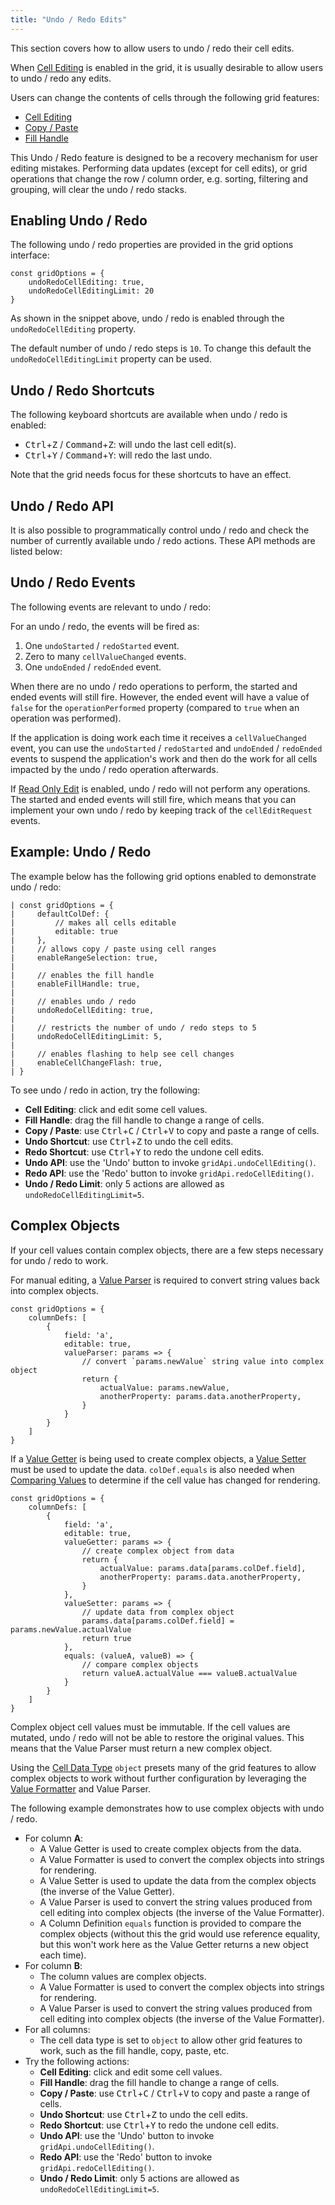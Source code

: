 ```yaml
---
title: "Undo / Redo Edits"
---
```


This section covers how to allow users to undo / redo their cell edits.

When [Cell Editing](/cell-editing/) is enabled in the grid, it is usually desirable to allow users to undo / redo any edits.

Users can change the contents of cells through the following grid features:

- [Cell Editing](/cell-editing/)
- [Copy / Paste](/clipboard/)
- [Fill Handle](/range-selection-fill-handle/)

<note>
This Undo / Redo feature is designed to be a recovery mechanism for user editing mistakes. Performing data updates (except for cell edits), or grid
operations that change the row / column order, e.g. sorting, filtering and grouping, will clear the
undo / redo stacks.
</note>

## Enabling Undo / Redo

The following undo / redo properties are provided in the grid options interface:

```
const gridOptions = {
    undoRedoCellEditing: true,
    undoRedoCellEditingLimit: 20
}
```

As shown in the snippet above, undo / redo is enabled through the `undoRedoCellEditing` property.


The default number of undo / redo steps is `10`. To change this default the `undoRedoCellEditingLimit` property can be used.

## Undo / Redo Shortcuts


The following keyboard shortcuts are available when undo / redo is enabled:

- <kbd>Ctrl</kbd>+<kbd>Z</kbd> / <kbd>Command</kbd>+<kbd>Z</kbd>: will undo the last cell edit(s).
- <kbd>Ctrl</kbd>+<kbd>Y</kbd> / <kbd>Command</kbd>+<kbd>Y</kbd>: will redo the last undo.

Note that the grid needs focus for these shortcuts to have an effect.

## Undo / Redo API

It is also possible to programmatically control undo / redo and check the number of currently available undo / redo actions. These API methods are listed below:

<api-documentation source='grid-api/api.json' section='UndoRedo'></api-documentation>

## Undo / Redo Events

The following events are relevant to undo / redo:

<api-documentation source='grid-events/events.json' section='editing' names='["undoStarted", "undoEnded", "redoStarted", "redoEnded", "cellValueChanged"]'></api-documentation>

For an undo / redo, the events will be fired as:

1. One `undoStarted` / `redoStarted` event.
1. Zero to many `cellValueChanged` events.
1. One `undoEnded` / `redoEnded` event.

When there are no undo / redo operations to perform, the started and ended events will still fire. However, the ended event will have a value of `false` for the `operationPerformed` property (compared to `true` when an operation was performed).

If the application is doing work each time it receives a `cellValueChanged` event, you can use the `undoStarted` / `redoStarted` and `undoEnded` / `redoEnded` events to suspend the application's work and then do the work for all cells impacted by the undo / redo operation afterwards.

If [Read Only Edit](/value-setters/#read-only-edit) is enabled, undo / redo will not perform any operations. The started and ended events will still fire, which means that you can implement your own undo / redo by keeping track of the `cellEditRequest` events.

## Example: Undo / Redo

The example below has the following grid options enabled to demonstrate undo / redo:

```
| const gridOptions = {
|     defaultColDef: {
|         // makes all cells editable
|         editable: true
|     },
|     // allows copy / paste using cell ranges
|     enableRangeSelection: true,
| 
|     // enables the fill handle
|     enableFillHandle: true,
| 
|     // enables undo / redo
|     undoRedoCellEditing: true,
| 
|     // restricts the number of undo / redo steps to 5
|     undoRedoCellEditingLimit: 5,
| 
|     // enables flashing to help see cell changes
|     enableCellChangeFlash: true,
| }
```

To see undo / redo in action, try the following:

- **Cell Editing**: click and edit some cell values.
- **Fill Handle**: drag the fill handle to change a range of cells.
- **Copy / Paste**: use <kbd>Ctrl</kbd>+<kbd>C</kbd> / <kbd>Ctrl</kbd>+<kbd>V</kbd> to copy and paste a range of cells.
- **Undo Shortcut**: use <kbd>Ctrl</kbd>+<kbd>Z</kbd> to undo the cell edits.
- **Redo Shortcut**: use <kbd>Ctrl</kbd>+<kbd>Y</kbd> to redo the undone cell edits.
- **Undo API**: use the 'Undo' button to invoke `gridApi.undoCellEditing()`.
- **Redo API**: use the 'Redo' button to invoke `gridApi.redoCellEditing()`.
- **Undo / Redo Limit**: only 5 actions are allowed as `undoRedoCellEditingLimit=5`.

<GridExampleRunner title='Undo / Redo' name='undo-redo' type='generated' options='{ "enterprise": true, "exampleHeight": 530, "modules": ["clientside", "range", "clipboard"] }'></GridExampleRunner>

## Complex Objects

If your cell values contain complex objects, there are a few steps necessary for undo / redo to work.

For manual editing, a [Value Parser](/value-parsers/) is required to convert string values back into complex objects.

```
const gridOptions = {
    columnDefs: [
        {
            field: 'a',
            editable: true,
            valueParser: params => {
                // convert `params.newValue` string value into complex object
                return {
                    actualValue: params.newValue,
                    anotherProperty: params.data.anotherProperty,
                }
            }
        }
    ]
}
```

If a [Value Getter](/value-getters/) is being used to create complex objects, a [Value Setter](/value-setters/) must be used to update the data. `colDef.equals` is also needed when [Comparing Values](/change-detection/#comparing-values) to determine if the cell value has changed for rendering.

```
const gridOptions = {
    columnDefs: [
        {
            field: 'a',
            editable: true,
            valueGetter: params => {
                // create complex object from data
                return {
                    actualValue: params.data[params.colDef.field],
                    anotherProperty: params.data.anotherProperty,
                }
            },
            valueSetter: params => {
                // update data from complex object
                params.data[params.colDef.field] = params.newValue.actualValue
                return true
            },
            equals: (valueA, valueB) => {
                // compare complex objects
                return valueA.actualValue === valueB.actualValue
            }
        }
    ]
}
```

Complex object cell values must be immutable. If the cell values are mutated, undo / redo will not be able to restore the original values. This means that the Value Parser must return a new complex object.

Using the [Cell Data Type](/cell-data-types/) `object` presets many of the grid features to allow complex objects to work without further configuration by leveraging the [Value Formatter](/value-formatters/) and Value Parser. 

The following example demonstrates how to use complex objects with undo / redo.
- For column **A**:
    - A Value Getter is used to create complex objects from the data.
    - A Value Formatter is used to convert the complex objects into strings for rendering.
    - A Value Setter is used to update the data from the complex objects (the inverse of the Value Getter).
    - A Value Parser is used to convert the string values produced from cell editing into complex objects (the inverse of the Value Formatter).
    - A Column Definition `equals` function is provided to compare the complex objects (without this the grid would use reference equality, but this won't work here as the Value Getter returns a new object each time).
- For column **B**:
    - The column values are complex objects.
    - A Value Formatter is used to convert the complex objects into strings for rendering.
    - A Value Parser is used to convert the string values produced from cell editing into complex objects (the inverse of the Value Formatter).
- For all columns:
    - The cell data type is set to `object` to allow other grid features to work, such as the fill handle, copy, paste, etc.
- Try the following actions:
    - **Cell Editing**: click and edit some cell values.
    - **Fill Handle**: drag the fill handle to change a range of cells.
    - **Copy / Paste**: use <kbd>Ctrl</kbd>+<kbd>C</kbd> / <kbd>Ctrl</kbd>+<kbd>V</kbd> to copy and paste a range of cells.
    - **Undo Shortcut**: use <kbd>Ctrl</kbd>+<kbd>Z</kbd> to undo the cell edits.
    - **Redo Shortcut**: use <kbd>Ctrl</kbd>+<kbd>Y</kbd> to redo the undone cell edits.
    - **Undo API**: use the 'Undo' button to invoke `gridApi.undoCellEditing()`.
    - **Redo API**: use the 'Redo' button to invoke `gridApi.redoCellEditing()`.
    - **Undo / Redo Limit**: only 5 actions are allowed as `undoRedoCellEditingLimit=5`.


<GridExampleRunner title='Undo / Redo with Complex Objects' name='undo-redo-complex-objects' type='generated' options='{ "enterprise": true, "exampleHeight": 530, "modules": ["clientside", "range", "clipboard"] }'></GridExampleRunner>
